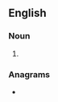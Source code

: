 ==English==

===Noun===
{{head|en|noun plural form}}

# {{plural of|lanthanide|lang=en}}

===Anagrams===
* {{anagrams|en|a=aadehilnnst|Stendhalian}}